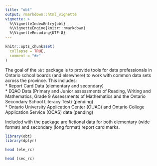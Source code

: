 ```yaml
---
title: "obt"
output: rmarkdown::html_vignette
vignette: >
  %\VignetteIndexEntry{obt}
  %\VignetteEngine{knitr::rmarkdown}
  %\VignetteEncoding{UTF-8}
---
```


```r
knitr::opts_chunk$set(
  collapse = TRUE,
  comment = "#>"
)
```

The goal of the `obt` package is to provide tools for data professionals in Ontario school boards (and elsewhere) to work with common data sets across the province. This includes:  
* Report Card Data (elementary and secondary)  
* EQAO Data (Primary and Junior assessments of Reading, Writing and Mathematics, Grade 9 Assessments of Mathematics and the Ontario Secondary School Literacy Test) (pending)   
* Ontario University Application Center (OUAC) and Ontario College Application Service (OCAS) data (pending)  

Included with the package are fictional data for both elementary (wide format) and secondary (long format) report card marks. 

```r
library(obt)
library(dplyr)
```

```r
head (ele_rc)
```

```r
head (sec_rc)
```

